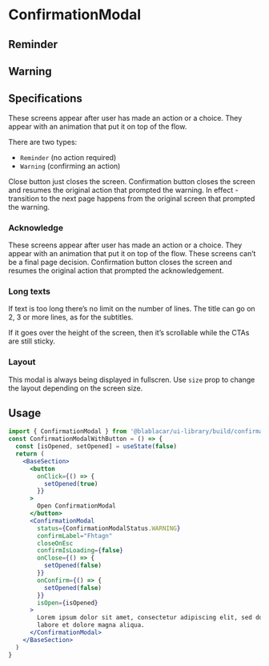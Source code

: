 

<Meta title="Screens|ConfirmationModal" />

# **ConfirmationModal**

## Reminder

<Preview>
  <Story name="Reminder">
    <ConfirmationModalWithButton status={ConfirmationModalStatus.REMINDER} />
  </Story>
</Preview>

## Warning

<Preview>
  <Story name="Warning">
    <ConfirmationModalWithButton status={ConfirmationModalStatus.WARNING} />
  </Story>
</Preview>

## Specifications

These screens appear after user has made an action or a choice. They appear with an animation that put it on top of the flow.

There are two types:

- `Reminder` (no action required)
- `Warning` (confirming an action)

Close button just closes the screen.
Confirmation button closes the screen and resumes the original action that prompted the warning.
In effect - transition to the next page happens from the original screen that prompted the warning.

### Acknowledge

These screens appear after user has made an action or a choice. They appear with an animation that put it on top of the flow.
These screens can’t be a final page decision.
Confirmation button closes the screen and resumes the original action that prompted the acknowledgement.

### Long texts

If text is too long there’s no limit on the number of lines. The title can go on 2, 3 or more lines, as for the subtitles.

If it goes over the height of the screen, then it’s scrollable while the CTAs are still sticky.

### Layout

This modal is always being displayed in fullscren. Use `size` prop to change the layout depending on the screen size.

## Usage

```jsx
import { ConfirmationModal } from '@blablacar/ui-library/build/confirmationModal'
const ConfirmationModalWithButton = () => {
  const [isOpened, setOpened] = useState(false)
  return (
    <BaseSection>
      <button
        onClick={() => {
          setOpened(true)
        }}
      >
        Open ConfirmationModal
      </button>
      <ConfirmationModal
        status={ConfirmationModalStatus.WARNING}
        confirmLabel="Fhtagn"
        closeOnEsc
        confirmIsLoading={false}
        onClose={() => {
          setOpened(false)
        }}
        onConfirm={() => {
          setOpened(false)
        }}
        isOpen={isOpened}
      >
        Lorem ipsum dolor sit amet, consectetur adipiscing elit, sed do eiusmod tempor incididunt ut
        labore et dolore magna aliqua.
      </ConfirmationModal>
    </BaseSection>
  )
}
```

<Props of={ConfirmationModal} />
